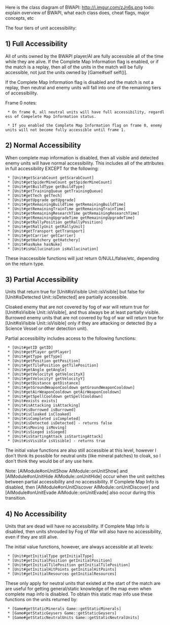 Here is the class diagram of BWAPI: [[http://i.imgur.com/zJn6s.png]]
todo: explain overview of BWAPI, what each class does, cheat flags, major concepts, etc

The four tiers of unit accessibility:

== 1) Full Accessibility ==

All of units owned by the BWAPI player/AI are fully accessible all of the time while they are alive. If the Complete Map Information flag is enabled, or if the match is a replay, then all of the units in the match will be fully accessible, not just the units owned by [Game#self self()].

If the Complete Map Information flag is disabled and the match is not a replay, then neutral and enemy units will fall into one of the remaining tiers of accessibility.

Frame 0 notes:

  * On frame 0, all neutral units will have full accessibility, regardless of Compelete Map Information status.

  * If you enabled the Complete Map Information flag on frame 0, enemy units will not become fully accessible until frame 1.

== 2) Normal Accessibility ==

When complete map information is disabled, then all visible and detected enemy units will have normal accessibility. This includes all of the attributes in full accessibility EXCEPT for the following:

  * [Unit#getScarabCount getScarabCount]
  * [Unit#getSpiderMineCount getSpiderMineCount]
  * [Unit#getBuildType getBuildType]
  * [Unit#getTrainingQueue getTrainingQueue]
  * [Unit#getTech getTech]
  * [Unit#getUpgrade getUpgrade]
  * [Unit#getRemainingBuildTime getRemainingBuildTime]
  * [Unit#getRemainingTrainTime getRemainingTrainTime]
  * [Unit#getRemainingResearchTime getRemainingResearchTime]
  * [Unit#getRemainingUpgradeTime getRemainingUpgradeTime]
  * [Unit#getRallyPosition getRallyPosition]
  * [Unit#getRallyUnit getRallyUnit]
  * [Unit#getTransport getTransport]
  * [Unit#getCarrier getCarrier]
  * [Unit#getHatchery getHatchery]
  * [Unit#hasNuke hasNuke]
  * [Unit#isHallucination isHallucination]

These inaccessible functions will just return 0/NULL/false/etc, depending on the return type.

== 3) Partial Accessibility ==

Units that return true for [Unit#isVisible Unit::isVisible] but false for [Unit#isDetected Unit::isDetected] are partially accessible.

Cloaked enemy that are not covered by fog of war will return true for [Unit#isVisible Unit::isVisible], and thus always be at least partially visible. Burrowed enemy units that are not covered by fog of war will return true for [Unit#isVisible Unit::isVisible] only if they are attacking or detected (by a Science Vessel or other detection unit).

Partial accessibility includes access to the following functions:
  * [Unit#getID getID]
  * [Unit#getPlayer getPlayer]
  * [Unit#getType getType]
  * [Unit#getPosition getPosition]
  * [Unit#getTilePosition getTilePosition]
  * [Unit#getAngle getAngle]
  * [Unit#getVelocityX getVelocityX]
  * [Unit#getVelocityY getVelocityY]
  * [Unit#getDistance getDistance]
  * [Unit#getGroundWeaponCooldown getGroundWeaponCooldown]
  * [Unit#getAirWeaponCooldown getAirWeaponCooldown]
  * [Unit#getSpellCooldown getSpellCooldown]
  * [Unit#exists exists]
  * [Unit#isAttacking isAttacking]
  * [Unit#isBurrowed isBurrowed]
  * [Unit#isCloaked isCloaked]
  * [Unit#isCompleted isCompleted]
  * [Unit#isDetected isDetected] - returns false
  * [Unit#isMoving isMoving]
  * [Unit#isSieged isSieged]
  * [Unit#isStartingAttack isStartingAttack]
  * [Unit#isVisible isVisible] - returns true

The initial value functions are also still accessible at this level, however I don't think its possible for neutral units (like mineral patches) to cloak, so I don't think they would be of any use here.

Note: [AIModule#onUnitShow AIModule::onUnitShow] and [AIModule#onUnitHide AIModule::onUnitHide] occur when the unit switches between partial accessibility and no accessibility. If Complete Map Info is disabled, then [AIModule#onUnitDiscover AIModule::onUnitDiscover] and [AIModule#onUnitEvade AIModule::onUnitEvade] also occur during this transition.

== 4) No Accessibility ==

Units that are dead will have no accessibility. If Complete Map Info is disabled, then units shrouded by Fog of War will also have no accessibility, even if they are still alive.

The initial value functions, however, are always accessible at all levels:
  * [Unit#getInitialType getInitialType]
  * [Unit#getInitialPosition getInitialPosition]
  * [Unit#getInitialTilePosition getInitialTilePosition]
  * [Unit#getInitialHitPoints getInitialHitPoints]
  * [Unit#getInitialResources getInitialResources]

These only apply for neutral units that existed at the start of the match are are useful for getting general/static knowledge of the map even when complete map info is disabled. To obtain this static map info use these functions on the units returned by:
  * [Game#getStaticMinerals Game::getStaticMinerals]
  * [Game#getStaticGeysers Game::getStaticGeysers]
  * [Game#getStaticNeutralUnits Game::getStaticNeutralUnits]